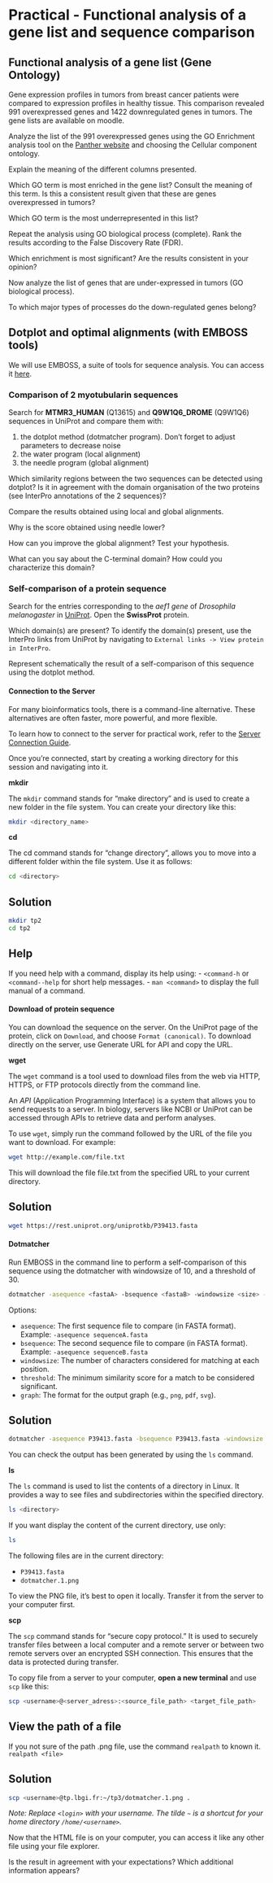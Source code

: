 # Practical - Functional analysis of a gene list and sequence comparison

## Functional analysis of a gene list (Gene Ontology)

Gene expression profiles in tumors from breast cancer patients were compared to expression profiles in healthy tissue. This comparison revealed 991 overexpressed genes and 1422 downregulated genes in tumors. The gene lists are available on moodle.

Analyze the list of the 991 overexpressed genes using the GO Enrichment analysis tool on the [Panther website](http://geneontology.org/) and choosing the Cellular component ontology.

::: {#exr-1 .custom}
Explain the meaning of the different columns presented.
:::

::: {#exr-1 .custom}
Which GO term is most enriched in the gene list? Consult the meaning of this term. Is this a consistent result given that these are genes overexpressed in tumors?
:::

::: {#exr-1 .custom}
Which GO term is the most underrepresented in this list?
:::

Repeat the analysis using GO biological process (complete). Rank the results according to the False Discovery Rate (FDR). 

::: {#exr-1 .custom}
Which enrichment is most significant? Are the results consistent in your opinion?
:::

Now analyze the list of genes that are under-expressed in tumors (GO biological process).

::: {#exr-1 .custom}
To which major types of processes do the down-regulated genes belong?
:::

## Dotplot and optimal alignments (with EMBOSS tools)

We will use EMBOSS, a suite of tools for sequence analysis. You can access it [here](https://www.ebi.ac.uk/jdispatcher/emboss).

### Comparison of 2 myotubularin sequences

Search for **MTMR3_HUMAN** (Q13615) and **Q9W1Q6_DROME** (Q9W1Q6) sequences in UniProt and compare them with:

1. the dotplot method (dotmatcher program). Don’t forget to adjust parameters to decrease noise
2. the water program (local alignment) 
3. the needle program (global alignment)

::: {#exr-1 .custom}
Which similarity regions between the two sequences can be detected using dotplot? Is it in agreement with the domain organisation of the two proteins (see InterPro annotations of the 2 sequences)?
:::

Compare the results obtained using local and global alignments. 

::: {#exr-1 .custom}
Why is the score obtained using needle lower?
:::

::: {#exr-1 .custom}
How can you improve the global alignment? Test your hypothesis.
:::

::: {#exr-1 .custom}
What can you say about the C-terminal domain? How could you characterize this domain?
:::

### Self-comparison of a protein sequence

Search for the entries corresponding to the *aef1 gene* of *Drosophila melanogaster* in [UniProt](https://www.uniprot.org/). Open the **SwissProt** protein. 

::: {#exr-1 .custom}
Which domain(s) are present? To identify the domain(s) present, use the InterPro links from UniProt by navigating to `External links -> View protein in InterPro`.
:::

::: {#exr-1 .custom}
Represent schematically the result of a self-comparison of this sequence using the dotplot method.
:::

#### Connection to the Server

For many bioinformatics tools, there is a command-line alternative. These alternatives are often faster, more powerful, and more flexible.

To learn how to connect to the server for practical work, refer to the [Server Connection Guide](../help/server_connection_guide.qmd).

Once you're connected, start by creating a working directory for this session and navigating into it.

**mkdir**

The `mkdir` command stands for "make directory" and is used to create a new folder in the file system. You can create your directory like this:

```bash
mkdir <directory_name>
```

**cd**

The cd command stands for "change directory", allows you to move into a different folder within the file system. Use it as follows:

```bash
cd <directory>
```

::: {.callout-tip collapse="true"}
## Solution
```bash
mkdir tp2
cd tp2
```
:::

::: {.callout-note}
## Help
If you need help with a command, display its help using:
 - `<command-h` or `<command--help` for short help messages.
 - `man <command>` to display the full manual of a command.
:::


#### Download of protein sequence

You can download the sequence on the server. On the UniProt page of the protein, click on `Download`, and choose `Format (canonical)`. To download directly on the server, use Generate URL for API and copy the URL.

**wget**

The `wget` command is a tool used to download files from the web via HTTP, HTTPS, or FTP protocols directly from the command line.

An *API* (Application Programming Interface) is a system that allows you to send requests to a server. In biology, servers like NCBI or UniProt can be accessed through APIs to retrieve data and perform analyses.

To use `wget`, simply run the command followed by the URL of the file you want to download. For example:

```bash
wget http://example.com/file.txt
```

This will download the file file.txt from the specified URL to your current directory.

::: {.callout-tip collapse="true"}
## Solution
```bash
wget https://rest.uniprot.org/uniprotkb/P39413.fasta
```
:::

#### Dotmatcher

Run EMBOSS in the command line to perform a self-comparison of this sequence using the dotmatcher with windowsize of 10, and a threshold of 30.

```bash
dotmatcher -asequence <fastaA> -bsequence <fastaB> -windowsize <size> -threshold <threshold> -graph <graph_type>

```

Options: 

- `asequence`: The first sequence file to compare (in FASTA format). Example: `-asequence sequenceA.fasta`
- `bsequence`: The second sequence file to compare (in FASTA format). Example: `-asequence sequenceB.fasta`
- `windowsize`: The number of characters considered for matching at each position.
- `threshold`: The minimum similarity score for a match to be considered significant.
- `graph`: The format for the output graph (e.g., `png`, `pdf`, `svg`).

::: {.callout-tip collapse="true"}
## Solution
```bash
dotmatcher -asequence P39413.fasta -bsequence P39413.fasta -windowsize 10 -threshold 30 -graph png
```
:::

You can check the output has been generated by using the `ls` command.

**ls**

The `ls` command is used to list the contents of a directory in Linux. It provides a way to see files and subdirectories within the specified directory.

```bash
ls <directory>
```

If you want display the content of the current directory, use only:
```bash
ls 
```

The following files are in the current directory:

- `P39413.fasta`
- `dotmatcher.1.png`

To view the PNG file, it's best to open it locally. Transfer it from the server to your computer first.

**scp**

The `scp` command stands for "secure copy protocol." It is used to securely transfer files between a local computer and a remote server or between two remote servers over an encrypted SSH connection. This ensures that the data is protected during transfer.

To copy file from a server to your computer, **open a new terminal** and use `scp` like this:

```bash
scp <username>@<server_adress>:<source_file_path> <target_file_path>
```

::: {.callout-note}
## View the path of a file
If you not sure of the path .png file, use the command `realpath` to known it.
`realpath <file>` 
:::

::: {.callout-tip collapse="true"}
## Solution
```bash
scp <username>@tp.lbgi.fr:~/tp3/dotmatcher.1.png .
```

*Note: Replace `<login>` with your username. The tilde `~` is a shortcut for your home directory `/home/<username>`.*
:::

Now that the HTML file is on your computer, you can access it like any other file using your file explorer.

::: {#exr-1 .custom}
Is the result in agreement with your expectations? Which additional information appears?
:::

